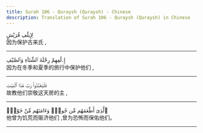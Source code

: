 ```yaml
---
title: Surah 106 - Quraysh (Quraysh) - Chinese
description: Translation of Surah 106 - Quraysh (Quraysh) in Chinese
---
```





<Aside type="quran" title="1">
لِإِيلَٰفِ قُرَيْشٍ
</Aside>

<Aside type="reference" title="1">
因为保护古来氏 ,
</Aside>

---

<Aside type="quran" title="2">
إِۦلَٰفِهِمْ رِحْلَةَ ٱلشِّتَآءِ وَٱلصَّيْفِ
</Aside>

<Aside type="reference" title="2">
因为在冬季和夏季的旅行中保护他们 ,
</Aside>

---

<Aside type="quran" title="3">
فَلْيَعْبُدُوا۟ رَبَّ هَٰذَا ٱلْبَيْتِ
</Aside>

<Aside type="reference" title="3">
故教他们崇敬这天房的主 ,
</Aside>

---

<Aside type="quran" title="4">
ٱلَّذِىٓ أَطْعَمَهُم مِّن جُوعٍۢ وَءَامَنَهُم مِّنْ خَوْفٍۭ
</Aside>

<Aside type="reference" title="4">
他曾为饥荒而赈济他们 ,曾为恐怖而保佑他们。
</Aside>

---
